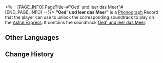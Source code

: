 <%-- [PAGE_INFO]
PageTitle=#"Oed' und leer das Meer"#
[END_PAGE_INFO] --%>
{{Item Infobox
|id          = 210329
|image       = Item Oed' und leer das Meer.png{{subst:void|<!--$UPLOAD:<<SpriteOutput/ItemFigures/210001.png>-<Item Oed' und leer das Meer.png>-<Item Icons>>-->}}
|type        = Disk
|invCategory = Valuables
|rarity      = 3
|effect      = 
|description = A record that can be played on the Express' phonograph. It might be a chance acquisition or a gift from someone else. All sorts of memories surge up when the music plays &mdash; the smiles, encounters, touches, and the excitement of battle. Maybe that is why people still collect records even as society rapidly advances.<br />The current record contains the track "Oed' und leer das Meer."
}}
{{Description|''Look into the center of light, into that deep silence.''}}
'''"Oed' und leer das Meer"''' is a [[Phonograph]] Record that the player can use to unlock the corresponding soundtrack to play on the [[Astral Express]]. It contains the soundtrack [[Oed' und leer das Meer]].

==Other Languages==
{{Other Languages
|en   = "Oed' und leer das Meer"
|zhs  = 《空虚荒芜是那大海》
|zht  = 《空虛荒蕪是那大海》
|ja   = 『虚ろで荒れた大海』
|ko   = ≪황량하고 텅 빈 그 바다≫
|es   = Desolado y vacío el mar
|fr   = «&nbsp;Oed' und leer das Meer&nbsp;»
|ru   = Od' und leer das Meer
|th   = "Od' und leer das Meer"
|vi   = "Trống Rỗng Hoang Vu Là Đại Dương Kia"
|de   = „Öd’ und leer das Meer“
|id   = "Oed' und leer das Meer"
|pt   = "Oed' und leer das Meer"
}}

==Change History==
{{Change History|2.2}}